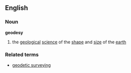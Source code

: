 ==English==
===Noun===
{{wikipedia}}
'''geodesy'''
#the [[geological]] [[science]] of the [[shape]] and [[size]] of the [[earth]]
===Related terms===
*[[geodetic surveying]]